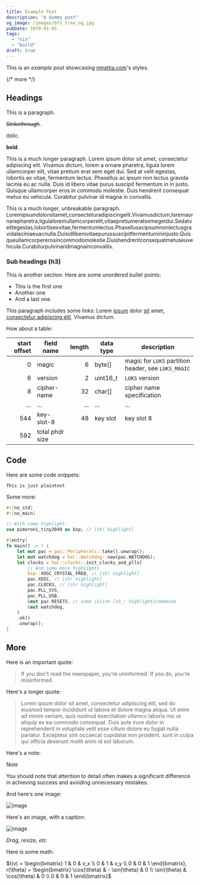 ```yaml
---
title: Example Post
description: "A dummy post"
og_image: /images/bfs_tree_og.jpg
pubDate: 1970-01-01
tags:
  - "nix"
  - "build"
draft: true
---
```


This is an _example post_ showcasing [nmattia.com](https://nmattia.com)'s styles.

{/* more */}

## Headings

This is a paragraph.

~~Strikethrough~~.

_italic_.

**bold**.

This is a much longer paragraph. Lorem ipsum dolor sit amet, consectetur adipiscing elit. Vivamus dictum, lorem a ornare pharetra, ligula lorem ullamcorper elit, vitae pretium erat sem eget dui. Sed at velit egestas, lobortis ex vitae, fermentum lectus. Phasellus ac ipsum non lectus gravida lacinia eu ac nulla. Duis id libero vitae purus suscipit fermentum in in justo. Quisque ullamcorper eros in commodo molestie. Duis hendrerit consequat metus eu vehicula. Curabitur pulvinar id magna in convallis.

This is a much longer, unbreakable paragraph. Loremipsumdolorsitamet,consecteturadipiscingelit.Vivamusdictum,loremaornarepharetra,ligulaloremullamcorperelit,vitaepretiumeratsemegetdui.Sedatvelitegestas,lobortisexvitae,fermentumlectus.Phasellusacipsumnonlectusgravidalaciniaeuacnulla.Duisidliberovitaepurussuscipitfermentumininjusto.Quisqueullamcorpererosincommodomolestie.Duishendreritconsequatmetuseuvehicula.Curabiturpulvinaridmagnainconvallis.

### Sub headings (h3)

This is another section. Here are some unordered bullet points:

- This is the first one
- Another one
- And a last one.

This paragraph includes some links: Lorem [ipsum](#) dolor [sit](#) amet, [consectetur adipiscing elit](#). Vivamus dictum.

How about a table:

| start offset | field name      | length | data type | description                                         |
| -----------: | --------------- | -----: | --------- | --------------------------------------------------- |
|            0 | magic           |      6 | byte[]    | magic for `LUKS` partition header, see `LUKS_MAGIC` |
|            6 | version         |      2 | uint16_t  | `LUKS` version                                      |
|            8 | cipher-name     |     32 | char[]    | cipher name specification                           |
|          ... | ...             |    ... | ...       | ...                                                 |
|          544 | key-slot-8      |     48 | key slot  | key slot 8                                          |
|          592 | total phdr size |

## Code

Here are some code snippets:

```
This is just plaintext
```

Some more:

```rust
#![no_std]
#![no_main]

// With some highlight:
use pimoroni_tiny2040 as bsp; // [sh! highlight]

#[entry]
fn main() -> ! {
    let mut pac = pac::Peripherals::take().unwrap();
    let mut watchdog = hal::Watchdog::new(pac.WATCHDOG);
    let clocks = hal::clocks::init_clocks_and_plls(
        // And some more highlights
        bsp::XOSC_CRYSTAL_FREQ, // [sh! highlight]
        pac.XOSC, // [sh! highlight]
        pac.CLOCKS, // [sh! highlight]
        pac.PLL_SYS,
        pac.PLL_USB,
        &mut pac.RESETS, // some inline [sh_! highlight]commands
        &mut watchdog,
    )
    .ok()
    .unwrap();
}
```

## More

Here is an important quote:

> If you don’t read the newspaper, you’re uninformed. If you do, you’re misinformed.

Here's a longer quote:

> Lorem ipsum dolor sit amet, consectetur adipiscing elit, sed do eiusmod tempor incididunt ut labore et dolore magna aliqua. Ut enim ad minim veniam, quis nostrud exercitation ullamco laboris nisi ut aliquip ex ea commodo consequat. Duis aute irure dolor in reprehenderit in voluptate velit esse cillum dolore eu fugiat nulla pariatur. Excepteur sint occaecat cupidatat non proident, sunt in culpa qui officia deserunt mollit anim id est laborum.

Here's a note:

> [!NOTE]
>
> You should note that attention to detail often makes a significant difference in achieving success and avoiding unnecessary mistakes.

And here's one image:

![image](/images/drag-resize-rotate-schema-3.png)

Here's an image, with a caption:

![image](/images/drag-resize-rotate-schema-3.png)

_Drag, resize, etc_

Here is some math:

$t(v) = \begin{bmatrix} 1 & 0 & v_x \\ 0 & 1 & v_y \\ 0 & 0 & 1 \end{bmatrix}, r(\theta) = \begin{bmatrix} \cos(\theta) & - \sin(\theta) & 0 \\ \sin(\theta) & \cos(\theta) & 0 \\ 0 & 0 & 1 \end{bmatrix}$
